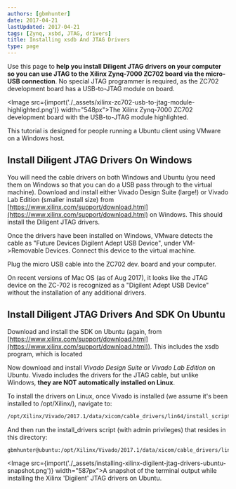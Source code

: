```yaml
---
authors: [gbmhunter]
date: 2017-04-21
lastUpdated: 2017-04-21
tags: [Zynq, xsbd, JTAG, drivers]
title: Installing xsdb And JTAG Drivers
type: page
---
```


Use this page to **help you install Diligent JTAG drivers on your computer so you can use JTAG to the Xilinx Zynq-7000 ZC702 board via the micro-USB connection**. No special JTAG programmer is required, as the ZC702 development board has a USB-to-JTAG module on board.

<Image src={import('./_assets/xilinx-zc702-usb-to-jtag-module-highlighted.png')} width="548px">The Xilinx Zynq-7000 ZC702 development board with the USB-to-JTAG module highlighted.</Image>

This tutorial is designed for people running a Ubuntu client using VMware on a Windows host.

## Install Diligent JTAG Drivers On Windows

You will need the cable drivers on both Windows and Ubuntu (you need them on Windows so that you can do a USB pass through to the virtual machine). Download and install either Vivado Design Suite (large!) or Vivado Lab Edition (smaller install size) from [https://www.xilinx.com/support/download.html](https://www.xilinx.com/support/download.html) on Windows. This should install the Diligent JTAG drivers.

Once the drivers have been installed on Windows, VMware detects the cable as "Future Devices Digilent Adept USB Device", under VM->Removable Devices. Connect this device to the virtual machine.

Plug the micro USB cable into the ZC702 dev. board and your computer.

<Aside type="note">
On recent versions of Mac OS (as of Aug 2017), it looks like the JTAG device on the ZC-702 is recognized as a "Digilent Adept USB Device" without the installation of any additional drivers.
</Aside>

## Install Diligent JTAG Drivers And SDK On Ubuntu

Download and install the SDK on Ubuntu (again, from [https://www.xilinx.com/support/download.html](https://www.xilinx.com/support/download.html)). This includes the xsdb program, which is located

Now download and install _Vivado Design Suite_ or _Vivado Lab Edition_ on Ubuntu. Vivado includes the drivers for the JTAG cable, but unlike Windows, **they are NOT automatically installed on Linux**.

To install the drivers on Linux, once Vivado is installed (we assume it's been installed to /opt/Xilinx/), navigate to:

```sh    
/opt/Xilinx/Vivado/2017.1/data/xicom/cable_drivers/lin64/install_script/install_drivers
```

And then run the install_drivers script (with admin privileges) that resides in this directory:

```sh    
gbmhunter@ubuntu:/opt/Xilinx/Vivado/2017.1/data/xicom/cable_drivers/lin64/install_script/install_drivers$ sudo ./install_drivers
```

<Image src={import('./_assets/installing-xilinx-digilent-jtag-drivers-ubuntu-snapshot.png')} width="587px">A snapshot of the terminal output while installing the Xilinx 'Digilent' JTAG drivers on Ubuntu.</Image>
